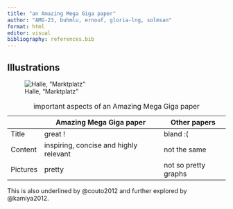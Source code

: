 ```yaml
---
title: "an Amazing Mega Giga paper"
author: "AMG-23, buhmlu, ernouf, gloria-lng, solmsan"
format: html
editor: visual
bibliography: references.bib
---
```


## Illustrations

![Halle, "Marktplatz"](https://verliebtinhalle.de/fileadmin/user_upload/Relaunch_Media/Bilder/Bilder_Kultur/Marktplatz_Halle_Roter_Turm__c_Thomas_Ziegler_Stadt_Halle.jpg)

|          | Amazing Mega Giga paper                | Other papers         |
|----------|----------------------------------------|----------------------|
| Title    | great !                                | bland :(             |
| Content  | inspiring, concise and highly relevant | not the same         |
| Pictures | pretty                                 | not so pretty graphs |

: important aspects of an Amazing Mega Giga paper

This is also underlined by @couto2012 and further explored by @kamiya2012.
